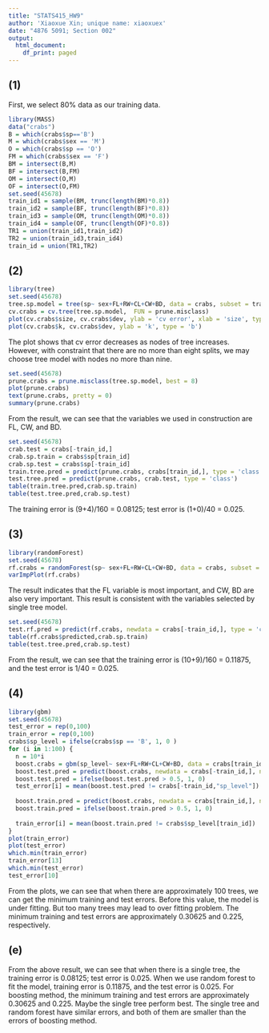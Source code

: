```yaml
---
title: "STATS415_HW9"
author: 'Xiaoxue Xin; unique name: xiaoxuex'
date: "4876 5091; Section 002"
output:
  html_document:
    df_print: paged
---
```


## (1)

First, we select 80% data as our training data.
```r
library(MASS)
data("crabs")
B = which(crabs$sp=='B')
M = which(crabs$sex == 'M')
O = which(crabs$sp == 'O')
FM = which(crabs$sex == 'F')
BM = intersect(B,M)
BF = intersect(B,FM)
OM = intersect(O,M)
OF = intersect(O,FM)
set.seed(45678)
train_id1 = sample(BM, trunc(length(BM)*0.8))
train_id2 = sample(BF, trunc(length(BF)*0.8))
train_id3 = sample(OM, trunc(length(OM)*0.8))
train_id4 = sample(OF, trunc(length(OF)*0.8))
TR1 = union(train_id1,train_id2)
TR2 = union(train_id3,train_id4)
train_id = union(TR1,TR2)
```

## (2)


```r
library(tree)
set.seed(45678)
tree.sp.model = tree(sp~ sex+FL+RW+CL+CW+BD, data = crabs, subset = train_id)
cv.crabs = cv.tree(tree.sp.model,  FUN = prune.misclass)
plot(cv.crabs$size, cv.crabs$dev, ylab = 'cv error', xlab = 'size', type = 'b')
plot(cv.crabs$k, cv.crabs$dev, ylab = 'k', type = 'b')
```

The plot shows that cv error decreases as nodes of tree increases. However, with constraint that there are no more than eight splits, we may choose tree model with nodes no more than nine. 
```r
set.seed(45678)
prune.crabs = prune.misclass(tree.sp.model, best = 8)
plot(prune.crabs)
text(prune.crabs, pretty = 0)
summary(prune.crabs)
```

From the result, we can see that the variables we used in construction are FL, CW, and BD.

```r
set.seed(45678)
crab.test = crabs[-train_id,]
crab.sp.train = crabs$sp[train_id]
crab.sp.test = crabs$sp[-train_id]
train.tree.pred = predict(prune.crabs, crabs[train_id,], type = 'class')
test.tree.pred = predict(prune.crabs, crab.test, type = 'class')
table(train.tree.pred,crab.sp.train)
table(test.tree.pred,crab.sp.test)
```

The training error is (9+4)/160 = 0.08125; test error is (1+0)/40 = 0.025.


## (3)


```r
library(randomForest)
set.seed(45678)
rf.crabs = randomForest(sp~ sex+FL+RW+CL+CW+BD, data = crabs, subset = train_id, mtry = 3, ntree = 1000)
varImpPlot(rf.crabs)
```

The result indicates that the FL variable is most important, and CW, BD are also very important. This result is consistent with the variables selected by single tree model.

```r
set.seed(45678)
test.rf.pred = predict(rf.crabs, newdata = crabs[-train_id,], type = 'class')
table(rf.crabs$predicted,crab.sp.train)
table(test.tree.pred,crab.sp.test)
```

From the result, we can see that the training error is (10+9)/160 = 0.11875, and the test error is 1/40 = 0.025.

## (4)


```r
library(gbm)
set.seed(45678)
test_error = rep(0,100)
train_error = rep(0,100)
crabs$sp_level = ifelse(crabs$sp == 'B', 1, 0 )
for (i in 1:100) {
  n = 10*i
  boost.crabs = gbm(sp_level~ sex+FL+RW+CL+CW+BD, data = crabs[train_id,], distribution = 'adaboost', n.trees = n)
  boost.test.pred = predict(boost.crabs, newdata = crabs[-train_id,], n.trees = n, type = 'response')
  boost.test.pred = ifelse(boost.test.pred > 0.5, 1, 0)
  test_error[i] = mean(boost.test.pred != crabs[-train_id,"sp_level"])
  
  boost.train.pred = predict(boost.crabs, newdata = crabs[train_id,], n.trees = n, type = 'response')
  boost.train.pred = ifelse(boost.train.pred > 0.5, 1, 0)
  
  train_error[i] = mean(boost.train.pred != crabs$sp_level[train_id])
}
plot(train_error)
plot(test_error)
which.min(train_error)
train_error[13]
which.min(test_error)
test_error[10]

```

From the plots, we can see that when there are approximately 100 trees, we can get the minimum training and test errors. Before this value, the model is under fitting. But too many trees may lead to over fitting problem. The minimum training and test errors are approximately 0.30625 and 0.225, respectively.

## (e)

From the above result, we can see that when there is a single tree, the training error is 0.08125; test error is 0.025. When we use random forest to fit the model, training error is 0.11875, and the test error is 0.025. For boosting method, the minimum training and test errors are approximately 0.30625 and 0.225. Maybe the single tree perform best. The single tree and random forest have similar errors, and both of them are smaller than the errors of boosting method.






